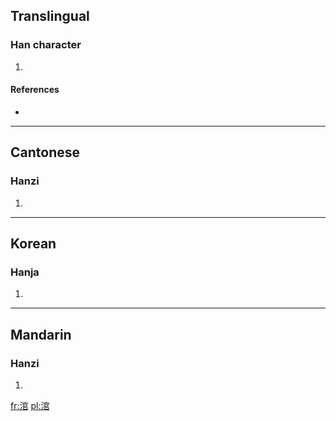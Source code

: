 ==Translingual==

===Han character===
{{Han char|rn=85|rad=水|as=08|sn=11|four=3017<sub>7</sub>|canj=水十口口 (EJRR)}}

# {{defn|Han|sort=水08}}

====References====
* {{Han ref|kx=0627.330|dkj=17577|dj=1029.200|hdz=31662.010|uh=6DAB|ud=28075|bh=D5E1|bd=54753}}

----

==Cantonese==

===Hanzi===
{{yue-hanzi|jyut=|y=gun3}}

# {{defn|Cantonese|sort=水08}}

----

==Korean==

===Hanja===
{{ko-hanja|hangeul=관|eumhun=|rv=gwan|mr=kwan|y=kwan}}

# {{defn|Korean|sort=水08}}

----

==Mandarin==

===Hanzi===
{{cmn-hanzi|pin=[[guàn]] ([[guan4]]), [[shuā]] ([[shua1]])|wg=kuan<sup>4</sup>, shua<sup>1</sup>}}

# {{defn|Mandarin|sort=水08}}

[[fr:涫]]
[[pl:涫]]